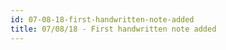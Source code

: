 ```yaml
---
id: 07-08-18-first-handwritten-note-added
title: 07/08/18 - First handwritten note added
---
```


<div hidden>First handwritten note after Clancy's escape into trench and inverted picture added.<div>
:::info
View the page on [dmaorg archive](https://www.dmaorg.site/070818/found/15398642_14/clancy.html)
:::

[![Alt text: photo of a handwritten note on a torn page. Note is written in cursive and signed by clancy at the bottom.](./assets/_note.gif)](./assets/_note.gif)


**File name:** _note.gif

**Additional Info:**

- Clancy’s first manuscript is written on the back of an inverted photo, available in the same update.

- Unlike the other Clancy journals written back in Dema (which were all in .jpg format), the note is in .gif format.

**Transcription of the letter:**

> “I’ve made it out. I feel weightless. I know that place had always held me down, but for the first time, I can feel the beauty that I had hoped for. It’s been three nights now, and my breathing has changed... it’s slower, and more full. It’s like the air out here is actually worth taking in.
>
> I can see it back in the distance, and I’d be lying if I said that it wasn’t constantly on my mind. I wish I could turn that fear off, but maybe the further I go, the less that fear will affect me. I feel betrayed by what I assumed was home.- if I ever end up back there, I won’t be able to look at it the same way.
>
> They are asleep. They’re so sure that they know the truth, and carry on throughout their day with the same meaningless tasks. They’ve forgotten to look up, and to look outward, to understand that this isn’t about ‘in there’.
>
> This is about ‘out here.’
>
> This new world surrounds me. I need to think the walls back home were massive – these green cliffs engulf me, and place me right in the middle_ Trench is quite precarious at times, and its easy to grow weary. But it’s real, and it’s true, and I’d much rather endure reality than to mindlessly be obedient to a life that someone else created for me., I’ve obsessed about this world for so long, that it feels more like home than anything I’ve experienced. Somehow, in this vast openness, I feel more protected than ever.
>
> The landscape feels endless, and I’ve found myself walking for hours without any true evidence of getting further down. But I’ve seen plants and colors out here that I’m not sure I’ve witness before. There’s a beauty in the strangest places, and the curiosity of what’s next continues to motivate me.
>
> I wonder who else is out here. If what I assumed inside is true, there’s got to be more like me. Sometimes I’ll feel a presence, or think I see something in my periphery, only to look up and see nothing. It’s just another thing that I’m afraid of that also excites me. It all just confirms all of the things that I hoped to be true for all of this time.
>
> I am out here and I am very alive. I’m sometimes scared, but always discovering something new, and I will not stop. Cover me!

## 018 07MOON 08  – Day of the update

[![Alt text: Inverted picture of a torn piece of paper with a halftone image on it lying on a stone like background. Halftone image shows a Tyler lying in a shallow stream next to rocks. The way he is lying makes him appear to be almost dead. Because of the angle, only the lower half of his body is visible and not his face. A cliff can be seen in the background. Tyler is wearing black pants and a lighter colored shirt with black boots. This is the same setting and outfit as the Jumpsuit music video.](./assets/2_1_2.gif)](./assets/2_1_2.gif)

**File name:**  2_1_2.gif


**Additional Info:**

- The file name “2_1_2” hints at a future change in the band’s logo: |-/ → ||-//

- The photo shows an inverted photo of a body laying on the ground in Trench, which is later revealed to be Tyler in the “Jumpsuit” MV.

- The first handwritten Clancy letter is written on the back of this image.

[![Alt text: Picture above inverted to look normal and on a white background.](./assets/2_1_2_inverted.gif)](./assets/2_1_2_inverted.gif)

